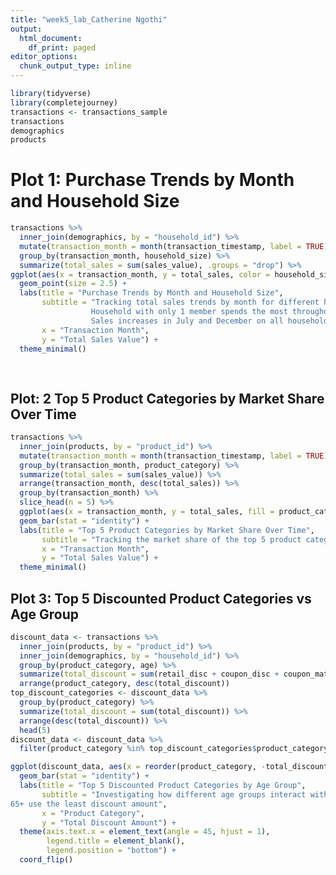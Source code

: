 ---
title: "week5_lab_Catherine Ngothi"
output:
  html_document:
    df_print: paged
editor_options: 
  chunk_output_type: inline
---
```{r}
library(tidyverse)
library(completejourney)
transactions <- transactions_sample
transactions
demographics
products
```

# Plot 1: Purchase Trends by Month and Household Size

```{r}
transactions %>%
  inner_join(demographics, by = "household_id") %>%
  mutate(transaction_month = month(transaction_timestamp, label = TRUE)) %>%
  group_by(transaction_month, household_size) %>%
  summarize(total_sales = sum(sales_value), .groups = "drop") %>%
ggplot(aes(x = transaction_month, y = total_sales, color = household_size)) +
  geom_point(size = 2.5) +
  labs(title = "Purchase Trends by Month and Household Size",
       subtitle = "Tracking total sales trends by month for different household sizes. 
                  Household with only 1 member spends the most throughout the year. 
                  Sales increases in July and December on all households",
       x = "Transaction Month",
       y = "Total Sales Value") +
  theme_minimal() 
  
  

```


## Plot: 2 Top 5 Product Categories by Market Share Over Time

```{r}
transactions %>%
  inner_join(products, by = "product_id") %>%
  mutate(transaction_month = month(transaction_timestamp, label = TRUE)) %>%
  group_by(transaction_month, product_category) %>%
  summarize(total_sales = sum(sales_value)) %>%
  arrange(transaction_month, desc(total_sales)) %>%
  group_by(transaction_month) %>%
  slice_head(n = 5) %>%
  ggplot(aes(x = transaction_month, y = total_sales, fill = product_category)) +
  geom_bar(stat = "identity") +
  labs(title = "Top 5 Product Categories by Market Share Over Time",
       subtitle = "Tracking the market share of the top 5 product categories over time",
       x = "Transaction Month",
       y = "Total Sales Value") +
  theme_minimal()

```

## Plot 3: Top 5 Discounted Product Categories vs Age Group

```{r}
discount_data <- transactions %>%
  inner_join(products, by = "product_id") %>%
  inner_join(demographics, by = "household_id") %>%
  group_by(product_category, age) %>%
  summarize(total_discount = sum(retail_disc + coupon_disc + coupon_match_disc), .groups = "drop") %>%
  arrange(product_category, desc(total_discount))
top_discount_categories <- discount_data %>%
  group_by(product_category) %>%
  summarize(total_discount = sum(total_discount)) %>%
  arrange(desc(total_discount)) %>%
  head(5)
discount_data <- discount_data %>%
  filter(product_category %in% top_discount_categories$product_category)

ggplot(discount_data, aes(x = reorder(product_category, -total_discount), y = total_discount, fill = age)) +
  geom_bar(stat = "identity") +
  labs(title = "Top 5 Discounted Product Categories by Age Group",
       subtitle = "Investigating how different age groups interact with these discounted products. Softdrinks have the highest discounted amount frequently bought by age group between 45-54. 
65+ use the least discount amount",
       x = "Product Category",
       y = "Total Discount Amount") +
  theme(axis.text.x = element_text(angle = 45, hjust = 1),
        legend.title = element_blank(),
        legend.position = "bottom") +
  coord_flip()
```


